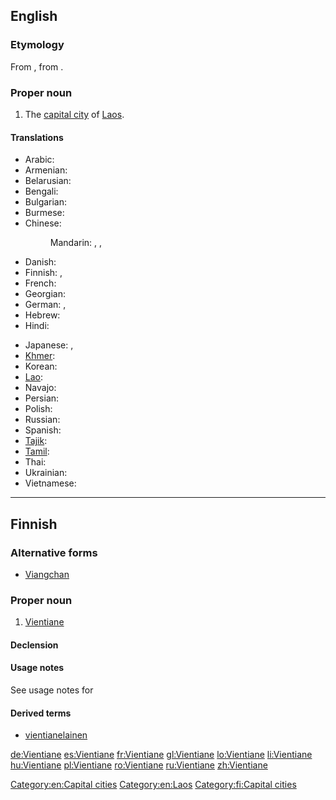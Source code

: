 ==English==
{{wikipedia}}

===Etymology===
From {{etyl|fr}} {{term|Vientiane|lang=fr}}, from {{etyl|lo}} {{term|ວຽງຈັນ|tr=wiang-can|lang=lo}}.

===Proper noun===
{{en-proper noun}}

# The [[capital city]] of [[Laos]].

====Translations====
{{trans-top|capital of Laos}}
* Arabic: {{t-|ar|فيانتيان|m|tr=fiyantiyaan}}
* Armenian: {{t-|hy|Վյենտյան|tr=Vyentyan}}
* Belarusian: {{t-|be|Віенцьян|m|tr=Vijencján}}
* Bengali: {{t-|bn|ভিয়েনতিয়েন|sc=Beng}}
* Bulgarian: {{t-|bg|Виентян|m|tr=Vientján}}
* Burmese: {{t-|my|ဗီယင်ကျန်း|tr=biyinkyan:|sc=Mymr}}
* Chinese:
*: Mandarin: {{t-|cmn|萬象|sc=Hani}}, {{t-|cmn|万象|tr=Wànxiàng|sc=Hani}}, {{qualifier|Taiwan}} {{t|cmn|永珍|tr=Yǒngzhēn|sc=Hani}}
* Danish: {{t-|da|Vientiane}}
* Finnish: {{t-|fi|Vientiane}}, {{t-|fi|Viangchan}}
* French: {{t+|fr|Vientiane}}
* Georgian: {{t-|ka|ვიენტიანი|tr=vientiani|sc=Geor}}
* German: {{t+|de|Vientiane|n}}, {{t-|de|Vieng Chan|n}}
* Hebrew: {{t-|he|ויינטיאן}}
* Hindi: {{t-|hi|विनतिएन|tr=vinti'ēn}}
{{trans-mid}}
* Japanese: {{t-|ja|ビエンチャン|tr=Bienchan}}, {{t-|ja|ヴィエンチャン|tr=Vienchan}}
* [[Khmer]]: {{t-|km|វៀងច័ន្ទន៍|tr=wiang jan|sc=Khmr}} 
* Korean: {{t+|ko|비엔티안|tr=Biantian|sc=Hang}}
* [[Lao]]: {{t-|lo|ວຽງຈັນ|tr=wiang-can|sc=Laoo}}
* Navajo: {{tø|nv|Biʼang Chang}}
* Persian: {{t-|fa|وینتیان|tr=ventiân}}
* Polish: {{t+|pl|Wientian|m}}
* Russian: {{t+|ru|Вьентьян|m|tr=V'jentján}}
* Spanish: {{t+|es|Vientián|m}}
* [[Tajik]]: {{t-|tg|Вентян|tr=Ventyan|sc=Cyrl}}
* [[Tamil]]: {{t-|ta|வியஞ்சான்}}
* Thai: {{t+|th|เวียงจันทน์|tr=wiang jan}}
* Ukrainian: {{t-|uk|В'єнтьян|m|tr=V'jentján}}
* Vietnamese: {{t-|vi|Viêng Chăn}}
{{trans-bottom}}

[[Category:en:Capital cities]]
[[Category:en:Laos]]

----

==Finnish==

===Alternative forms===
* [[Viangchan]]

===Proper noun===
{{fi-noun|proper=true}}

# [[Vientiane]] {{gloss|capital of Laos}}

====Declension====
{{fi-decl-nalle|Vientian|nopl=1}}

====Usage notes====
See usage notes for {{term|Viangchan#Usage notes|Viangchan}}

====Derived terms====
* [[vientianelainen]]

[[Category:fi:Capital cities]]

[[de:Vientiane]]
[[es:Vientiane]]
[[fr:Vientiane]]
[[gl:Vientiane]]
[[lo:Vientiane]]
[[li:Vientiane]]
[[hu:Vientiane]]
[[pl:Vientiane]]
[[ro:Vientiane]]
[[ru:Vientiane]]
[[zh:Vientiane]]
